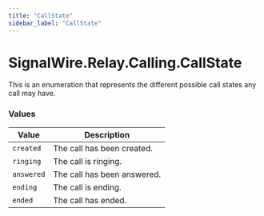 ```yaml
---
title: "CallState"
sidebar_label: "CallState"
---
```


# SignalWire.Relay.Calling.CallState

This is an enumeration that represents the different possible call states any call may have.

### Values

| Value | Description |
| ----- | ----------- |
| `created` | The call has been created. |
| `ringing` | The call is ringing. |
| `answered` | The call has been answered. |
| `ending` | The call is ending. |
| `ended` | The call has ended. |